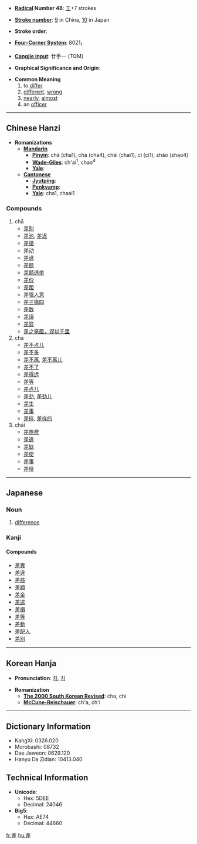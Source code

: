 * '''[[Wiktionary:Chinese radical index| Radical]] Number 48''': [[Wiktionary:Chinese radical index 工|工]]+7 strokes

* '''[[Wiktionary:Chinese total strokes index|Stroke number]]''': [[Wiktionary:Chinese total strokes index 9|9]] in China, [[Wiktionary:Chinese total strokes index 10|10]] in Japan

* '''Stroke order''': 

* '''[[Wiktionary:Chinese four corner index|Four-Corner System]]''': 8021<sub>1</sub>

* '''[[Wiktionary:Chinese Cangjie index|Cangjie input]]''': 廿手一 (TQM)

* '''Graphical Significance and Origin''': 

* '''Common Meaning'''
*#to [[differ]]
*# [[different]], [[wrong]]
*# [[nearly]], [[almost]]
*# an [[officer]]


----

== Chinese Hanzi ==

* '''Romanizations'''
** '''[[Mandarin]]'''
*** '''[[Pinyin]]''': chā (cha1), chà (cha4), chāi (chai1), cī (ci1), zhào (zhao4)
*** '''[[Wade-Giles]]''': ch'ai<sup>1</sup>, chao<sup>4</sup>
*** '''[[Yale]]''': 
** '''[[Cantonese]]'''
*** '''[[Jyutping]]''':
*** '''[[Penkyamp]]''': 
*** '''[[Yale]]''': cha1, chaai1

===Compounds===
#chā
#*[[差别]]
#*[[差池]], [[差迟]]
#*[[差错]]
#*[[差动]]
#*[[差讹]]
#*[[差额]]
#*[[差额选举]]
#*[[差价]]
#*[[差距]]
#*[[差强人意]]
#*[[差三错四]]
#*[[差数]]
#*[[差误]]
#*[[差异]]
#*[[差之毫厘，谬以千里]]
#chà
#*[[差不点儿]]
#*[[差不多]]
#*[[差不离]], [[差不离儿]]
#*[[差不了]]
#*[[差得远]]
#*[[差等]]
#*[[差点儿]]
#*[[差劲]], [[差劲儿]]
#*[[差生]]
#*[[差事]]
#*[[差样]], [[差样的]]
#chāi
#*[[差旅费]]
#*[[差遣]]
#*[[差缺]]
#*[[差使]]
#*[[差事]]
#*[[差役]]


----

==Japanese==
===Noun===
{{janoun|さ|sa}}
# [[difference]]


===Kanji===
{{kanji|[[し]] ([[shi]]), [[さ]] ([[sa]])|[[さす]] ([[差す]], [[sasu]]), [[たがう]] ([[tagau]]), [[たがい]] ([[tagai]])}}
====Compounds====
* [[差異]]
* [[差違]]
* [[差益]]
* [[差額]]
* [[差金]]
* [[差遣]]
* [[差損]]
* [[差等]]
* [[差動]]
* [[差配人]]
* [[差別]]


----
== Korean Hanja ==

* '''Pronunciation''': [[차]], [[치]]

* '''Romanization'''
** '''[[The 2000 South Korean Revised Romanization|The 2000 South Korean Revised]]''': cha, chi
** '''[[McCune-Reischauer]]''': ch'a, ch'i


----
== Dictionary Information ==

* KangXi: 0326.020
* Morobashi: 08732
* Dae Jaweon: 0629.120
* Hanyu Da Zidian: 10413.040

== Technical Information ==

* '''Unicode''':
** Hex: 5DEE
** Decimal: 24046
* '''Big5''':
** Hex: AE74
** Decimal: 44660

[[fr:差]]
[[hu:差]]